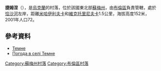 {{coord|51|7|48|N|33|52|18|E|scale:100000_region:UA|display=title}}

'''捷姆涅'''（{{lang-uk|Темне}}），是[[烏克蘭|烏克蘭]]的村落，位於該國東北部[[蘇梅州|蘇梅州]]，由[[布倫區_(烏克蘭)|布倫區]]負責管轄，處於[[恰沙河|恰沙河]]左岸，距離[[米哈伊利夫卡_(布倫區)|米哈伊利夫卡]]和[[維克托里尼夫卡|維克托里尼夫卡]]1.5公里，海拔高度152米，2001年人口72。

==參考資料==
* [http://w1.c1.rada.gov.ua/pls/z7502/A005?rdat1=02.02.2010&rf7571=28761 Темне]{{dead link|date=2018年3月 |bot=InternetArchiveBot |fix-attempted=yes }}
* [http://weather.in.ua/ua/symskaja/25933 Погода в селі Темне] {{Wayback|url=http://weather.in.ua/ua/symskaja/25933 |date=20111219211213 }}

{{DEFAULTSORT:Темне}}

[[Category:蘇梅州村落|Category:蘇梅州村落]]
[[Category:布倫區村落|Category:布倫區村落]]


{{Sumy-geo-stub}}